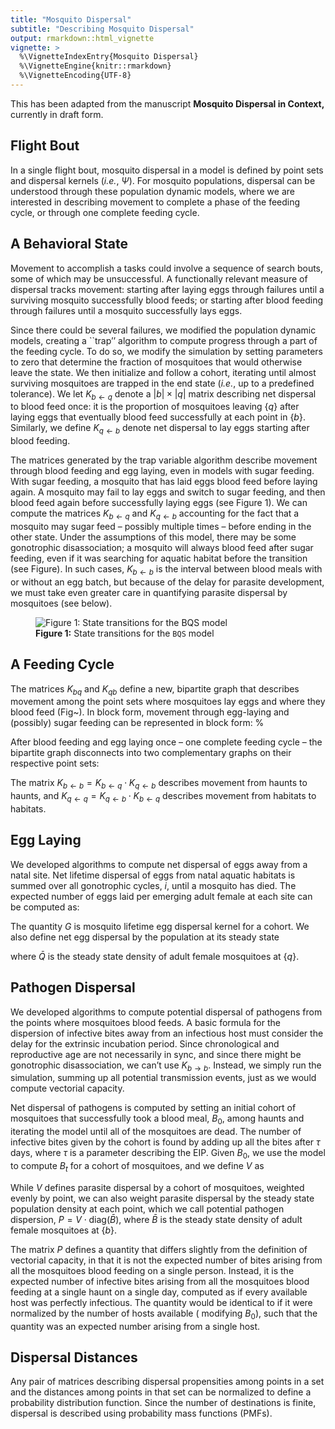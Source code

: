 ```yaml
---
title: "Mosquito Dispersal"
subtitle: "Describing Mosquito Dispersal"
output: rmarkdown::html_vignette
vignette: >
  %\VignetteIndexEntry{Mosquito Dispersal}
  %\VignetteEngine{knitr::rmarkdown}
  %\VignetteEncoding{UTF-8}
---
```


This has been adapted from the manuscript **Mosquito Dispersal in Context,** currently in draft form.

## Flight Bout

In a single flight bout, mosquito dispersal in a model is defined by point sets and dispersal kernels (*i.e.*, $\Psi$). For mosquito populations, dispersal can be understood through these population dynamic models, where we are interested in describing movement to complete a phase of the feeding cycle, or through one complete feeding cycle. 

## A Behavioral State 

Movement to accomplish a tasks could involve a sequence of search bouts, some of which may be unsuccessful. A functionally relevant measure of dispersal tracks movement: starting after laying eggs through failures until a surviving mosquito successfully blood feeds; or starting after blood feeding through failures until a mosquito successfully lays eggs. 

Since there could be several failures, we modified the population dynamic models, creating a ``trap'' algorithm to compute progress through a part of the feeding cycle. To do so, we modify the simulation by setting parameters to zero that determine the fraction of mosquitoes that would otherwise leave the state. We then initialize and follow a cohort, iterating until almost surviving mosquitoes are trapped in the end state (*i.e.*, up to a predefined tolerance). We let $K_{b\leftarrow q}$ denote a $|b| \times |q|$ matrix describing net dispersal to blood feed once: it is the proportion of mosquitoes leaving $\left\{q\right\}$ after laying eggs that eventually blood feed successfully at each point in $\left\{b\right\}$. Similarly, we define $K_{q \leftarrow b}$ denote net dispersal to lay eggs starting after blood feeding. 

The matrices generated by the trap variable algorithm describe movement through blood feeding and egg laying, even in models with sugar feeding. With sugar feeding, a mosquito that has laid eggs \textit{must} blood feed before laying again. A mosquito may fail to lay eggs and switch to sugar feeding, and then blood feed again before successfully laying eggs (see Figure 1). We can compute the matrices $K_{b\leftarrow q}$ and $K_{q \leftarrow b}$ accounting for the fact that a mosquito may sugar feed -- possibly multiple times -- before ending in the other state. Under the assumptions of this model, there may be some gonotrophic disassociation; a mosquito will always blood feed after sugar feeding, even if it was searching for aquatic habitat before the transition (see Figure). In such cases, $K_{b\leftarrow b}$ is the interval between blood meals with or without an egg batch, but because of the delay for parasite development, we must take even greater care in quantifying parasite dispersal by mosquitoes (see below).

![**Figure 1:** State transitions for the `BQS` model](BQS.png)

## A Feeding Cycle 

The matrices $K_{bq}$ and $K_{qb}$ define a new, bipartite graph that describes movement among the point sets where mosquitoes lay eggs and where they blood feed (Fig~\ref{Kxx}). In block form, movement through egg-laying and (possibly) sugar feeding can be represented in block form: 
%
\begin{equation} K = \left[ \begin{array}{cc}
     0 & K_{b \leftarrow q}  \\
     K_{q \leftarrow b} & 0 
\end{array} \right] 
\label{KbqKqb} 
\end{equation} 

After blood feeding and egg laying once -- one complete feeding cycle -- the bipartite graph disconnects into two complementary graphs on their respective point sets: 

\begin{equation} K^2 = \left[\begin{array}{cc}
     K_{b \leftarrow b}& 0  \\
     0 & K_{q \leftarrow q} 
\end{array} \right] 
\label{KbbKqq} 
\end{equation} 

The matrix $K_{b \leftarrow b} = K_{b \leftarrow q}\cdot K_{q \leftarrow b}$ describes movement from haunts to haunts, and $K_{q \leftarrow q}= K_{q \leftarrow b}\cdot K_{b \leftarrow q}$ describes movement from habitats to habitats. 

## Egg Laying  

We developed algorithms to compute net dispersal of eggs away from a natal site. Net lifetime dispersal of eggs from natal aquatic habitats is summed over all gonotrophic cycles, $i$, until a mosquito has died. The expected number of eggs laid per emerging adult female at each site can be computed as:

\begin{equation}
 G = o \sum_{i=1}^\infty \left(K_{q\leftarrow q}\right)^i.
\end{equation}

The quantity $G$ is mosquito lifetime egg dispersal kernel for a cohort. We also define net egg dispersal by the population at its steady state 

\begin{equation}
G \cdot \mbox{diag}\left(\bar Q \right),
\end{equation} 

where $\bar Q$ is the steady state density of adult female mosquitoes at $\left\{q\right\}$. 


## Pathogen Dispersal 

We developed algorithms to compute potential dispersal of pathogens from the points where mosquitoes blood feeds. A basic formula for the dispersion of infective bites away from an infectious host must consider the delay for the extrinsic incubation period. Since chronological and reproductive age are not necessarily in sync, and since there might be gonotrophic disassociation, we can't use $K_{b\rightarrow b}$. Instead, we simply run the simulation, summing up all potential transmission events, just as we would compute vectorial capacity. 

Net dispersal of pathogens is computed by setting an initial cohort of mosquitoes that successfully took a blood meal, $B_0$, among haunts and iterating the model until all of the mosquitoes are dead. The number of infective bites given by the cohort is found by adding up all the bites after $\tau$ days, where $\tau$ is a parameter describing the EIP. Given $B_0$, we use the model to compute $B_t$ for a cohort of mosquitoes, and we define $V$ as 

\begin{equation}
V = \sum_{t=\tau}^\infty  \mbox{diag} \left(\psi B_t \right).
\end{equation}

While $V$ defines parasite dispersal by a cohort of mosquitoes, weighted evenly by point, we can also weight parasite dispersal by the steady state population density at each point, which we call potential pathogen dispersion, $P = V \cdot \mbox{diag}\left(\bar B \right)$, where $\bar B$ is the steady state density of adult female mosquitoes at $\left\{b\right\}$. 

The matrix $P$ defines a quantity that differs slightly from the definition of vectorial capacity, in that it is not the expected number of bites arising from all the mosquitoes blood feeding on a single person. Instead, it is the expected number of infective bites arising from all the mosquitoes blood feeding at a single haunt on a single day, computed as if every available host was perfectly infectious. The quantity would be identical to \textit{vectorial capacity} if it were normalized by the number of hosts available (\textit{i.e.} modifying $B_0$), such that the quantity was an expected number arising from a single host. 

## Dispersal Distances

Any pair of matrices describing dispersal propensities among points in a set and the distances among points in that set can be normalized to define a probability distribution function. Since the number of destinations is finite, dispersal is described using probability mass functions (PMFs).

